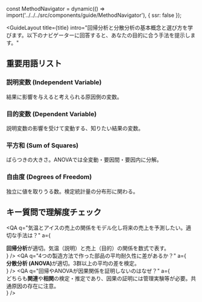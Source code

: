 const MethodNavigator = dynamic(() => import('../../../src/components/guide/MethodNavigator'), { ssr: false });


<GuideLayout
  title={title}
  intro="回帰分析と分散分析の基本概念と選び方を学びます。以下のナビゲーターに回答すると、あなたの目的に合う手法を提示します。"
>

<section style={{ marginBottom: 24 }}>
  <MethodNavigator />
</section>

<section style={{ marginBottom: 24 }}>
  <h2 style={{ textAlign:'center', fontSize: 22, fontWeight: 800, margin:'0 0 12px' }}>重要用語リスト</h2>
  <div style={{ maxWidth: 760, margin:'0 auto', display:'grid', gap:12 }}>
    <div style={{ background:'#fff', border:'1px solid #e5e7eb', borderRadius:16, padding:16 }}>
      <h3 style={{ fontSize: 18, fontWeight: 800, margin:0 }}>説明変数 (Independent Variable)</h3>
      <p style={{ color:'#64748b', margin:'8px 0 0' }}>結果に影響を与えると考えられる原因側の変数。</p>
    </div>
    <div style={{ background:'#fff', border:'1px solid #e5e7eb', borderRadius:16, padding:16 }}>
      <h3 style={{ fontSize: 18, fontWeight: 800, margin:0 }}>目的変数 (Dependent Variable)</h3>
      <p style={{ color:'#64748b', margin:'8px 0 0' }}>説明変数の影響を受けて変動する、知りたい結果の変数。</p>
    </div>
    <div style={{ background:'#fff', border:'1px solid #e5e7eb', borderRadius:16, padding:16 }}>
      <h3 style={{ fontSize: 18, fontWeight: 800, margin:0 }}>平方和 (Sum of Squares)</h3>
      <p style={{ color:'#64748b', margin:'8px 0 0' }}>ばらつきの大きさ。ANOVAでは全変動・要因間・要因内に分解。</p>
    </div>
    <div style={{ background:'#fff', border:'1px solid #e5e7eb', borderRadius:16, padding:16 }}>
      <h3 style={{ fontSize: 18, fontWeight: 800, margin:0 }}>自由度 (Degrees of Freedom)</h3>
      <p style={{ color:'#64748b', margin:'8px 0 0' }}>独立に値を取りうる数。検定統計量の分布形に関わる。</p>
    </div>
  </div>
</section>

<section style={{ maxWidth: 760, margin:'0 auto', display:'grid', gap:12 }}>
  <h2 style={{ textAlign:'center', fontSize: 22, fontWeight: 800, margin:'0 0 12px' }}>キー質問で理解度チェック</h2>

  <QA
    q="気温とアイスの売上の関係をモデル化し将来の売上を予測したい。適切な手法は？"
    a={<div><b>回帰分析</b>が適切。気温（説明）と売上（目的）の関係を数式で表す。</div>}
  />
  <QA
    q="4つの製造方法で作った部品の平均耐久性に差があるか？"
    a={<div><b>分散分析 (ANOVA)</b>が適切。3群以上の平均の差を検定。</div>}
  />
  <QA
    q="回帰やANOVAが因果関係を証明しないのはなぜ？"
    a={<div>どちらも<strong>関連</strong>や<strong>相関</strong>の検定・推定であり、因果の証明には管理実験等が必要。共通原因の存在に注意。</div>}
  />
</section>

</GuideLayout>
